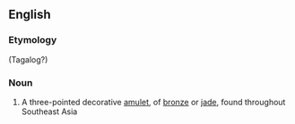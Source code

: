 ==English==

===Etymology===
{{etystub|en}} (Tagalog?)

===Noun===
{{en-noun}}

# A three-pointed decorative [[amulet]], of [[bronze]] or [[jade]], found throughout Southeast Asia